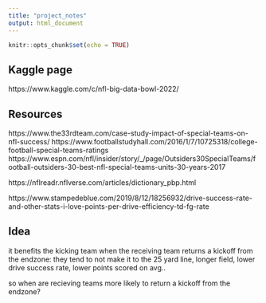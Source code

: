 ```yaml
---
title: "project_notes"
output: html_document
---
```


```r
knitr::opts_chunk$set(echo = TRUE)
```

## Kaggle page

https://www.kaggle.com/c/nfl-big-data-bowl-2022/

## Resources

https://www.the33rdteam.com/case-study-impact-of-special-teams-on-nfl-success/
https://www.footballstudyhall.com/2016/1/7/10725318/college-football-special-teams-ratings
https://www.espn.com/nfl/insider/story/_/page/Outsiders30SpecialTeams/football-outsiders-30-best-nfl-special-teams-units-30-years-2017 

https://nflreadr.nflverse.com/articles/dictionary_pbp.html

https://www.stampedeblue.com/2019/8/12/18256932/drive-success-rate-and-other-stats-i-love-points-per-drive-efficiency-td-fg-rate 

## Idea

it benefits the kicking team when the receiving team returns a kickoff from the endzone: 
they tend to not make it to the 25 yard line, longer field, lower drive success rate, lower points scored on avg..

so when are recieving teams more likely to return a kickoff from the endzone?

